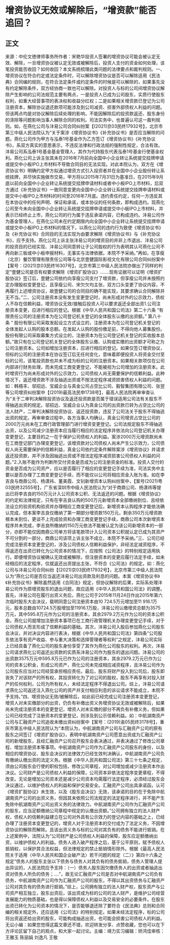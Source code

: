 # 增资协议无效或解除后，“增资款”能否追回？
## 正文
来源：中伦文徳律师事务所作者：宋艳华投资人签署的增资协议可能会被认定无效、解除，一旦增资协议被认定无效或被解除后，投资人支付的资金如何处理，该笔投资能否收回？如何收回？本文系统梳理此类问题的法律要点和裁判规则。一、增资协议在符合约定或法定条件时，可以解除增资协议是否可以解除适用《民法典》合同编的规则，在符合法定条件或约定条件的时候是可以解除的，如果事先没有约定解除条件，双方经协商一致也可以解除。对投资人与标的公司间增资协议解除产生影响的公司法规范主要有两点，一是投资人已成为公司股东，实质行使股东权利，如重大经营事项的表决权和收益分红权；二是如果相关增资款已登记为公司注册资本，解除协议退还款项可能涉及到公司减资、损害外部债权人利益的问题。但该两点均是对协议解除后续处理的影响，不能因解除后的投资款返还、股东身份的涤除等问题影响当事人解除合同的权利。司法实务中，也普遍认可这一裁判规则。如，在燕化公司与沣易公司合同纠纷案【(2021)京03民终17932号】，北京市第三中级人民法院认为“关于案涉《增资协议书》《补充协议书》是否应当解除的问题。燕化公司作为甲方与泓泰1号基金作为乙方签订《增资协议书》《补充协议书》，系双方真实的意思表示，不违反法律和行政法规的强制性规定，合法有效。沣易公司系泓泰1号基金基金管理人，其作为代持股东代表泓泰1号基金行使基金权利。燕化公司上诉主张其未在2016年7月前向全国中小企业转让系统提交挂牌申请或提交中小板IPO上市材料不导致合同目的无法实现。对此本院认为，双方在《增资协议书》明确约定甲方拟通过增资方式引入投资者并在全国中小企业股份转让系统挂牌，并尽快实施做市交易，甲方将以2015年7月31日为基准日，在2015年9月底以前向全国中小企业转让系统提交挂牌申请材料或者中小板IPO上市材料，后双方通过《补充协议书》一致同意变更向全国中小企业转让系统提交挂牌申请材料或提交中小板IPO上市材料的时间至2016年7月底。违约责任约定，任何一方违反其在本协议中的任何声明、保证和承诺，或本协议的任何条款，即构成违约。现燕化公司至今未向全国中小企业转让系统提交挂牌申请或提交中小板IPO上市材料，并表示已经终止上市，燕化公司的行为属于违反承诺内容，已构成违约。沣易公司作为基金管理人，在燕化公司未在约定期限内向全国中小企业转让系统提交挂牌申请或提交中小板IPO上市材料的情况下，以燕化公司的违约行为致使《增资协议书》及《补充协议书》合同目的无法实现为由要求解除《增资协议书》与《补充协议书》，应予支持。燕化公司上诉主张沣易公司的增资目的并非上市退出、沣易公司的投资目的已经实现、沣易公司同意转让子公司股权的行为表明其认可燕化公司不再向新三板或中小板申报材料，无事实与法律依据，本院不予采纳。”再如，在享瘦（北京）餐饮管理有限责任公司等与北京壹健国际影视文化有限公司合同纠纷案中【案号：(2021)京03民终16307号】，北京市第三中级人民法院亦做出了同样的判定“壹健公司是否有权要求解除《增资扩股协议》…….现有证据可以证明《增资扩股协议》签订后，壹健公司依约向享瘦公司支付了增资款，但享瘦公司并未按照约定办理股权变更登记，且享瘦公司、宋欠欠均主张，双方口头变更了协议内容，不再履行上述增资协议，故壹健公司的合同目的确不能实现，其要求确认合同解除并无不当。”二、公司注册资本没有发生变更登记时，尚未形成对外的公示效力，债权人不存在信赖利益，增资协议无效/接触后投资人可以要求返还全部出资1.公司注册资本变更，应进行相应的登记。根据《中华人民共和国公司法》第二十六条   “有限责任公司的注册资本为在公司登记机关登记的全体股东认缴的出资额。” 第八十条  “ 股份有限公司采取发起设立方式设立的，注册资本为在公司登记机关登记的全体发起人认购的股本总额。在发起人认购的股份缴足前，不得向他人募集股份。股份有限公司采取募集方式设立的，注册资本为在公司登记机关登记的实收股本总额。”故只有在公司登记机关登记的全体股东认缴、认购或实缴的出资额才可称之为公司注册资本。公司如增加注册资本，应进行相应的登记。如果仅签订增资协议，但标的公司的注册资本在协议签订后无任何变化，意味着即便投资人将资金交付至标的公司，该笔投资款也并未不成为标的公司的注册资本。如果相关款项仅在公司内部进行财务处理，而未完成工商变更登记，不能被视为公司增加的注册资本。此时增资行为尚未形成对外的公示效力，公司债权人尚无需要保护的信赖利益。此种情况下，返还增资款不涉及抽逃出资或不按法定程序减资损害债权人利益的问题。如：韩梧丰、邬招远、宝威企业与真金公司占空比公司、毅智集团有限公司、张翌等公司增资纠纷案中【(2019)最高法民申1738号】，最高人民法院再审审查认为“关于二审判决解除投资协议及返还投资款是否属于错误适用公司法有关股东不得抽逃出资的规定。邬招远、宝威企业认为真金公司的出资款已转为占空比公司的法人财产，二审判决解除投资协议、返还投资款，违反了公司法关于股东不得抽逃出资的规定。再审审查过程中，各方当事人均确认，真金公司增资占空比公司的2000万元尚未在工商行政管理部门进行增资变更登记。公司法规定股东不得抽逃出资，以及公司减少注册资本应当履行相应的法定程序并依法向公司登记机关办理变更登记，主要目的之一在于保护公司债权人的利益。案涉2000万元增资款尚未在工商登记部门办理变更登记，该增资款对公司债权人尚未产生公示效力，公司债权人尚无需要保护的信赖利益，真金公司依约定条件解除案涉《增资协议》并请求返还投资款，并不涉及因抽逃出资或不按法定程序减资损害公司债权人利益的问题。”2.入账不能作为判断所交付资金是否成为公司注册资金的标准。投资人交付的资金是否成为公司资产，应以是否履行了相应的变更登记手续为准，司法实务中主要以是否办理了工商变更登记手续，而不能仅以公司将相应资金入账为准。如在李吉良与商鼎公司、杨潇祎、董美霞、文钊新增资本认购纠纷案中，【案号(2021)粤03民终32555号】，广东省深圳市中级人民法院认为“对于商鼎公司、杨潇祎等提出已将李吉良的150万元计入公司资本公积、无法返还的问题。根据《增资协议》的约定和法律规定，只有在李吉良认购的500万元新增资本全部缴纳到位、且经依法设立的验资机构验资并办理相应工商变更登记后，新增资本认购程序才能依法确认完成，但本案李吉良仅缴纳了第一期部分增资款150万元，剩余350万元增资款根本未到位，更谈不上完成验资和办理工商变更登记手续，商鼎公司本次新增资本程序并未完成，李吉良所缴纳的150万元依法不能被认定为该公司新增资本的一部分，亦即不能仅因商鼎公司单方将该笔款项计入公司资本公积就认定已成为其资产不可分割的一部分，商鼎公司该项上诉主张不成立，本院不予采纳。”三、公司已经完成注册资本变更登记的，涉及公司债权人信赖利益保护，非经法定减资程序，不得返还在出资已转化为公司资本的情况下，应按照《公司法》的特别规定适用执行。即便增资协议被确认无效或被解除，但注册资本的变更应履行法定手续，如未经相应的法定程序，仅就返还出资提出主张，不符合《公司法》的规定。如：燕化公司与沣易公司合同纠纷【(2021)京03民终17932号】，北京市第三中级人民法院认为“燕化公司是否应当返还沣易公司出资款及利息的问题。本案《增资协议书》《补充协议书》解除虽然适用《合同法》规定，但协议解除的后果，实际系处理沣易公司作为原增资股东的退出问题，故应适用《中华人民共和国公司法》的调整。首先，沣易公司在履行出资义务后，燕化公司于2015年11月24日作出2015年第六次临时股东大会决议，载明同意公司注册资本由10 724.5万元增加至11 916.1万元，股本总数由10724.5万股增加至11916.1万股，沣易公司认缴增资总额为3575万元，其中595.8万元作为公司的注册资本，其余2979.2万元作为公司的资本公积金。燕化公司就增加注册资本事项已在工商行政管理机关办理变更登记手续，对于公司债权人而言形成了信赖利益的基础。其次，沣易公司入股后参加燕化公司股东会决议，并对决议内容进行表决，根据《中华人民共和国公司法》第四条“公司股东依法享有资产收益、参与重大决策和选择管理者等权利”之规定，沣易公司实际上已经具备了燕化公司的股东身份享受了其作为燕化公司股东的权利。再次，沣易公司请求燕化公司返还出资款的实质系沣易公司作为股东的退出问题。沣易公司的出资款3575万元中595.8万元已作为公司的注册资本，其余2979.2万元已作为公司的资本公积金，形成公司资产，燕化公司未完成相应减资程序，且沣易公司作为公司股东应当对公司经营承担相应责任。最后，股东将财产投入到公司后，股东即丧失了对该财产的所有权，其投资转化为了对公司的股权，股东不再享有对投入财产的任何权利，公司为所有权人，未经法定程序不得退出公司。综上，沣易公司请求燕化公司返还注入燕化公司的资产并支付相应利息的诉讼请求不能成立，本院不予支持。”四、增资协议无效/被解除后，如此前已经完成公司注册资本变更登记，增资人对未实缴部分的出资，仍负有补缴出资义务增资协议无效或被解除后，如果尚未完成注册资本的变更登记，增资人对未实缴的部分不再负有补缴义务，但如果公司已经完成了注册资本的变更登记，则涉及到公示信赖利益。如：中航湖南资产公司与汇融资产公司追收未缴出资纠纷案中【案号：(2019)渝05民终3178号】，重庆市第五中级人民法院认为“本院认为，中航湖南资产公司与汇融资产公司的原有股东之间签订《增资扩股协议》，表明中航湖南资产公司愿意出资成为汇融资产公司的新增股东，且经汇融资产公司召开股东会表决通过，并表决通过了修改公司章程、增加注册资本等事项。中航湖南资产公司作为汇融资产公司股东的身份，以及相应的增资协议、股东会决议的法律效力已经生效判决确认，中航湖南资产公司负有缴纳认缴出资的法定义务。根据《中华人民共和国公司法》第三十七条之规定，须由公司股东会行使的职权包括，修改公司章程，对公司增加或减少注册资本作出决议。公司财产是公司债权人利益的保障，公司资本非依法定程序变更章程，不得改变。无论是增加公司资本还是减少公司资本均需履行法定程序，必须经过股东会决议通过，以维护债权人的利益和保护交易安全。汇融资产公司出具承诺函，认可《增资扩股协议》未生效，以及《股东会决议》无效，该承诺的目的在于免除中航湖南资产公司的出资义务，但因其未依照公司法规定的法定程序进行，并不能产生免除中航湖南资产公司出资义务的法律效力。中航湖南资产公司作为汇融资产公司的股东，应当足额缴纳公司章程中规定的认缴出资额。”公司拥有独立的法人财产权，债权人的信赖利益建立在公司对外具有公示效力的登记内容的基础之上，已经办理了注册资本变更登记的，增资人对于注册资本的交付成为了法定义务，不因增资协议的解除而解除。且该出资义务与标的公司对其负有的债务不能进行抵销。在上述案例中，法院认为“公司财产是公司债权人利益的保障，股东应足额缴纳出资，以维护债权人的利益。债务人进入破产程序之后，基于公平原则，赋予债权人抵销权，以保护其合法权益，但法律规定的禁止抵销情形除外。根据《最高人民法院关于适用〈中华人民共和国企业破产法〉若干问题的规定（二）》第四十六条之规定“债务人的股东主张以下债务与债务人对其负有的债务抵销，债务人管理人提出异议的，人民法院应予支持：（一）债务人股东因欠缴债务人的出资或者抽逃出资对债务人所负的债务；....”，故无论汇融资产公司是否对中航湖南资产公司负有债务，中航湖南资产公司作为汇融资产公司的股东，不得以其出资债务与汇融资产公司对其负有的债务进行抵销。”综上，公司拥有独立的法人财产权，股东资产与公司资产相互独立，股东出资后，该出资成为标的公司的法人财产，是维护公司经营发展能力的物质基础，也是得以保障债权人利益以及交易安全的必要条件。在股东出资已转化为公司资本的情况下，是否能够退还除了要符合《民法典》总则和合同编的相关规定外，还应适用《公司法》的特别规定。如果未经法定程序，标的公司将出资返还给出资的股东，可能构成抽逃出资，也可能会损害公司债权人的利益。无讼小编：如果您觉得这篇文章还不错，欢迎转发分享、点赞收藏，您也可以在下方评论区留下自己的观点，和大家一起讨论。主编：靖力实习编辑：矫鸿佳审核：王雅玉 陈丽娟 刘逸凡 王敬